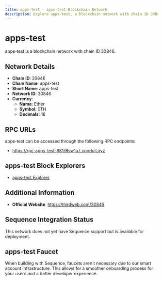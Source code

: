 ```yaml
--- 
title: apps-test - apps-test Blockchain Network
description: Explore apps-test, a blockchain network with chain ID 30846. Learn about its native currency, Ether, and how to interact with the network.
---
```


# apps-test

apps-test is a blockchain network with chain ID 30846.

## Network Details

- **Chain ID**: 30846
- **Chain Name**: apps-test
- **Short Name**: apps-test
- **Network ID**: 30846
- **Currency**: 
  - **Name**: Ether
  - **Symbol**: ETH
  - **Decimals**: 18

## RPC URLs

apps-test can be accessed through the following RPC endpoints:

- https://rpc-apps-test-881il6sw1a.t.conduit.xyz

## apps-test Block Explorers

- [apps-test Explorer](https://explorer-apps-test-881il6sw1a.t.conduit.xyz)

## Additional Information

- **Official Website**: https://thirdweb.com/30846

## Sequence Integration Status

This network does not yet have Sequence support but is available for deployment.

## apps-test Faucet

When building with Sequence, faucets aren't necessary due to our smart account infrastructure. This allows for a smoother onboarding process for your users and a better developer experience.
